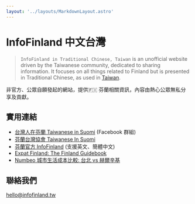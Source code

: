 ```yaml
---
layout: '../layouts/MarkdownLayout.astro'
---
```

# InfoFinland 中文台灣

> `InfoFinland in Traditional Chinese, Taiwan` is an unofficial website driven by the Taiwanese community, dedicated to sharing information. It focuses on all things related to Finland but is presented in Traditional Chinese, as used in [Taiwan](https://en.wikipedia.org/wiki/Taiwan).

非官方、公眾自願發起的網站，提供🇫🇮 芬蘭相關資訊，內容由熱心公眾無私分享及貢獻。

## 實用連結

- [台灣人在芬蘭 Taiwanese in Suomi](https://www.facebook.com/groups/164664310252635/) (Facebook 群組)
- [芬蘭台灣協會 Taiwanese In Suomi](https://taiwaneseinsuomi.wordpress.com/)
- [芬蘭官方 InfoFinland](https://www.infofinland.fi/) (支援英文、簡體中文)
- [Expat Finland: The Finland Guidebook](https://www.expat-finland.com/)
- [Numbeo 城市生活成本比較: 台北 vs 赫爾辛基](https://www.numbeo.com/cost-of-living/compare_cities.jsp?country1=Taiwan&country2=Finland&city1=Taipei&city2=Helsinki)

## 聯絡我們

hello@infofinland.tw
